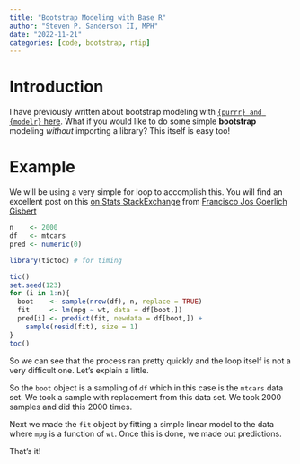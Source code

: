 ```yaml
---
title: "Bootstrap Modeling with Base R"
author: "Steven P. Sanderson II, MPH"
date: "2022-11-21"
categories: [code, bootstrap, rtip]
---
```


# Introduction

I have previously written about bootstrap modeling with [`{purrr} and {modelr}` here](https://www.spsanderson.com/steveondata/posts/rtip-2022-11-17/). What if you would like to do some simple __bootstrap__ modeling _without_ importing a library? This itself is easy too!

# Example

We will be using a very simple for loop to accomplish this. You will find an excellent post on this [on Stats StackExchange](https://stats.stackexchange/q/501275) from [Francisco Jos Goerlich Gisbert](https://stats.stackexchange.com/users/305753/francisco-jos-goerlich-gisbert)

```r
n    <- 2000
df   <- mtcars
pred <- numeric(0)

library(tictoc) # for timing

tic()
set.seed(123)
for (i in 1:n){
  boot    <- sample(nrow(df), n, replace = TRUE)
  fit     <- lm(mpg ~ wt, data = df[boot,])
  pred[i] <- predict(fit, newdata = df[boot,]) +
    sample(resid(fit), size = 1)
}
toc()
```

So we can see that the process ran pretty quickly and the loop itself is not a very difficult one. Let's explain a little.

So the `boot` object is a sampling of `df` which in this case is the `mtcars` data set. We took a sample with replacement from this data set. We took 2000 samples and did this 2000 times.

Next we made the `fit` object by fitting a simple linear model to the data where `mpg` is a function of `wt`. Once this is done, we made out predictions.

That's it!